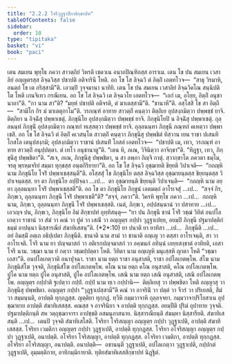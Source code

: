 ```yaml
---
title: "2.2.2 โจรีวุฏฺฐาปิกาสิกฺขาปท"
tableOfContents: false
sidebar:
  order: 10
type: "tipitaka"
basket: "vi"
book: "paci"
---
```



<DynamicBreadcrumb />

<Division number="682" book="paci">

<Paragraph number="2222" book="paci">
เตน สมเยน พุทฺโธ ภควา สาวตฺถิยํ วิหรติ เชตวเน อนาถปิณฺฑิกสฺส อาราเม. เตน โข ปน สมเยน เวสาลิยํ อญฺญตรสฺส ลิจฺฉวิสฺส ปชาปติ อติจารินี โหติ. อถ โข โส ลิจฺฉวิ ตํ อิตฺถิํ เอตทโวจ—  “สาธุ วิรมาหิ, อนตฺถํ โข เต กริสฺสามี”ติ. เอวมฺปิ วุจฺจมานา นาทิยิ. เตน โข ปน สมเยน เวสาลิยํ ลิจฺฉวิคโณ สนฺนิปติโต โหติ เกนจิเทว กรณีเยน. อถ โข โส ลิจฺฉวิ เต ลิจฺฉวโย เอตทโวจ—  “เอกํ เม, อโยฺย, อิตฺถิํ อนุชานาถา”ติ. “กา นาม สา”ติ? “มยฺหํ ปชาปติ อติจรติ, ตํ ฆาเตสฺสามี”ติ. “ชานาหี”ติ. อสฺโสสิ โข สา อิตฺถี—  “สามิโก กิร มํ ฆาเตตุกาโม”ติ. วรภณฺฑํ อาทาย สาวตฺถิํ คนฺตฺวา ติตฺถิเย อุปสงฺกมิตฺวา ปพฺพชฺชํ ยาจิ. ติตฺถิยา น อิจฺฉิํสุ ปพฺพาเชตุํ. ภิกฺขุนิโย อุปสงฺกมิตฺวา ปพฺพชฺชํ ยาจิ. ภิกฺขุนิโยปิ น อิจฺฉิํสุ ปพฺพาเชตุํ. ถุลฺลนนฺทํ ภิกฺขุนิํ อุปสงฺกมิตฺวา ภณฺฑกํ ทเสฺสตฺวา ปพฺพชฺชํ ยาจิ. ถุลฺลนนฺทา ภิกฺขุนี ภณฺฑกํ คเหตฺวา ปพฺพาเชสิ.
</Paragraph>

<Paragraph number="2223" book="paci">
อถ โข โส ลิจฺฉวิ ตํ อิตฺถิํ คเวสนฺโต สาวตฺถิํ คนฺตฺวา ภิกฺขุนีสุ ปพฺพชิตํ ทิสฺวาน เยน ราชา ปเสนทิ โกสโล เตนุปสงฺกมิ; อุปสงฺกมิตฺวา ราชานํ ปเสนทิํ โกสลํ เอตทโวจ—  “ปชาปติ เม, เทว, วรภณฺฑํ อาทาย สาวตฺถิํ อนุปฺปตฺตา. ตํ เทโว อนุชานาตู”ติ. “เตน หิ, ภเณ, วิจินิตฺวา อาจิกฺขา”ติ. “ทิฏฺฐา, เทว, ภิกฺขุนีสุ ปพฺพชิตา”ติ. “สเจ, ภเณ, ภิกฺขุนีสุ ปพฺพชิตา, น สา ลพฺภา กิญฺจิ กาตุํ. สฺวากฺขาโต ภควตา ธมฺโม, จรตุ พฺรหฺมจริยํ สมฺมา ทุกฺขสฺส อนฺตกิริยายา”ติ. อถ โข โส ลิจฺฉวิ อุชฺฌายติ ขิยฺยติ วิปาเจติ—  “กถญฺหิ นาม ภิกฺขุนิโย โจริํ ปพฺพาเชสฺสนฺตี”ติ.
</Paragraph>

<Paragraph number="2224" book="paci">
อโสฺสสุํ โข ภิกฺขุนิโย ตสฺส ลิจฺฉวิสฺส อุชฺฌายนฺตสฺส ขิยฺยนฺตสฺส วิปาเจนฺตสฺส. ยา ตา ภิกฺขุนิโย อปฺปิจฺฉา …เป…  ตา อุชฺฌายนฺติ ขิยฺยนฺติ วิปาเจนฺติ—  “กถญฺหิ นาม อยฺยา ถุลฺลนนฺทา โจริํ ปพฺพาเชสฺสตี”ติ. อถ โข ตา ภิกฺขุนิโย ภิกฺขูนํ เอตมตฺถํ อาโรเจสุํ …เป…  “สจฺจํ กิร, ภิกฺขเว, ถุลฺลนนฺทา ภิกฺขุนี โจริํ ปพฺพาเชตี”ติ? “สจฺจํ, ภควา”ติ. วิครหิ พุทฺโธ ภควา …เป…  กถญฺหิ นาม, ภิกฺขเว, ถุลฺลนนฺทา ภิกฺขุนี โจริํ ปพฺพาเชสฺสติ. เนตํ, ภิกฺขเว, อปฺปสนฺนานํ วา ปสาทาย …เป…  เอวญฺจ ปน, ภิกฺขเว, ภิกฺขุนิโย อิมํ สิกฺขาปทํ อุทฺทิสนฺตุ—
</Paragraph>

</Division>
<Division number="683" book="paci">

<Paragraph number="2225" book="paci">
<Emphasis>“ยา ปน ภิกฺขุนี ชานํ โจริํ วชฺฌํ วิทิตํ อนปโลเกตฺวา ราชานํ วา สํฆํ วา คณํ วา ปูคํ วา เสณิํ วา อญฺญตฺร กปฺปา วุฏฺฐาเปยฺย, อยมฺปิ ภิกฺขุนี ปฐมาปตฺติกํ ธมฺมํ อาปนฺนา นิสฺสารณียํ สํฆาทิเสสนฺ”</Emphasis>ติ. (*2*:<Emphasis>10</Emphasis>)
</Paragraph>

</Division>
<Division number="684" book="paci">

<Paragraph number="2226" book="paci">
<Emphasis>ยา ปนา</Emphasis>ติ ยา ยาทิสา …เป…  <Emphasis>ภิกฺขุนี</Emphasis>ติ …เป…  อยํ อิมสฺมิํ อตฺเถ อธิปฺเปตา ภิกฺขุนีติ.
</Paragraph>

<Paragraph number="2227" book="paci">
<Emphasis>ชานาติ</Emphasis> นาม สามํ วา ชานาติ อญฺเญ วา ตสฺสา อาโรเจนฺติ, สา วา อาโรเจติ.
</Paragraph>

<Paragraph number="2228" book="paci">
<Emphasis>โจรี</Emphasis> นาม ยา ปญฺจมาสกํ วา อติเรกปญฺจมาสกํ วา อคฺฆนกํ อทินฺนํ เถยฺยสงฺขาตํ อาทิยติ, เอสา โจรี นาม.
</Paragraph>

<Paragraph number="2229" book="paci">
<Emphasis>วชฺฌา</Emphasis> นาม ยํ กตฺวา วชฺฌปฺปตฺตา โหติ.
</Paragraph>

<Paragraph number="2230" book="paci">
<Emphasis>วิทิตา</Emphasis> นาม อญฺเญหิ มนุเสฺสหิ ญาตา โหติ “วชฺฌา เอสา”ติ.
</Paragraph>

<Paragraph number="2231" book="paci">
<Emphasis>อนปโลเกตฺวา</Emphasis>ติ อนาปุจฺฉา.
</Paragraph>

<Paragraph number="2232" book="paci">
<Emphasis>ราชา</Emphasis> นาม ยตฺถ ราชา อนุสาสติ, ราชา อปโลเกตพฺโพ.
</Paragraph>

<Paragraph number="2233" book="paci">
<Emphasis>สํโฆ</Emphasis> นาม ภิกฺขุนิสํโฆ วุจฺจติ, ภิกฺขุนิสํโฆ อปโลเกตพฺโพ.
</Paragraph>

<Paragraph number="2234" book="paci">
<Emphasis>คโณ</Emphasis> นาม ยตฺถ คโณ อนุสาสติ, คโณ อปโลเกตพฺโพ.
</Paragraph>

<Paragraph number="2235" book="paci">
<Emphasis>ปูโค</Emphasis> นาม ยตฺถ ปูโค อนุสาสติ, ปูโค อปโลเกตพฺโพ.
</Paragraph>

<Paragraph number="2236" book="paci">
<Emphasis>เสณิ</Emphasis> นาม ยตฺถ เสณิ อนุสาสติ, เสณิ อปโลเกตพฺโพ.
</Paragraph>

<Paragraph number="2237" book="paci">
<Emphasis>อญฺญตฺร กปฺปา</Emphasis>ติ ฐเปตฺวา กปฺปํ. <Emphasis>กปฺปํ</Emphasis> นาม ทฺเว กปฺปานิ—  ติตฺถิเยสุ วา ปพฺพชิตา โหติ อญฺญาสุ วา ภิกฺขุนีสุ ปพฺพชิตา. อญฺญตฺร กปฺปา “วุฏฺฐาเปสฺสามี”ติ คณํ วา อาจรินิํ วา ปตฺตํ วา จีวรํ วา ปริเยสติ, สีมํ วา สมฺมนฺนติ, อาปตฺติ ทุกฺกฏสฺส. ญตฺติยา ทุกฺกฏํ. ทฺวีหิ กมฺมวาจาหิ ถุลฺลจฺจยา. กมฺมวาจาปริโยสาเน อุปชฺฌายาย อาปตฺติ สํฆาทิเสสสฺส. คณสฺส จ อาจรินิยา จ อาปตฺติ ทุกฺกฏสฺส.
</Paragraph>

<Paragraph number="2238" book="paci">
<Emphasis>อยมฺปี</Emphasis>ติ ปุริมํ อุปาทาย วุจฺจติ.
</Paragraph>

<Paragraph number="2239" book="paci">
<Emphasis>ปฐมาปตฺติกนฺ</Emphasis>ติ สห วตฺถุชฺฌาจารา อาปชฺชติ อสมนุภาสนาย.
</Paragraph>

<Paragraph number="2240" book="paci">
<Emphasis>นิสฺสารณียนฺ</Emphasis>ติ สํฆมฺหา นิสฺสารียติ.
</Paragraph>

<Paragraph number="2241" book="paci">
<Emphasis>สํฆาทิเสสนฺ</Emphasis>ติ …เป…  เตนปิ วุจฺจติ สํฆาทิเสโสติ.
</Paragraph>

</Division>
<Division number="685" book="paci">

<Paragraph number="2242" book="paci">
โจริยา โจริสญฺญา อญฺญตฺร กปฺปา วุฏฺฐาเปติ, อาปตฺติ สํฆาทิเสสสฺส. โจริยา เวมติกา อญฺญตฺร กปฺปา วุฏฺฐาเปติ, อาปตฺติ ทุกฺกฏสฺส. โจริยา อโจริสญฺญา อญฺญตฺร กปฺปา วุฏฺฐาเปติ, อนาปตฺติ. อโจริยา โจริสญฺญา, อาปตฺติ ทุกฺกฏสฺส. อโจริยา เวมติกา, อาปตฺติ ทุกฺกฏสฺส. อโจริยา อโจริสญฺญา, อนาปตฺติ.
</Paragraph>

</Division>
<Division number="686" book="paci">

<Paragraph number="2243" book="paci">
อนาปตฺติ—  อชานนฺตี วุฏฺฐาเปติ, อปโลเกตฺวา วุฏฺฐาเปติ, กปฺปกตํ วุฏฺฐาเปติ, อุมฺมตฺติกาย, อาทิกมฺมิกายาติ.

</Paragraph>
</Division>

<Paragraph number="2244" type="center" book="paci">
ทุติยสํฆาทิเสสสิกฺขาปทํ นิฏฺฐิตํ.
</Paragraph>